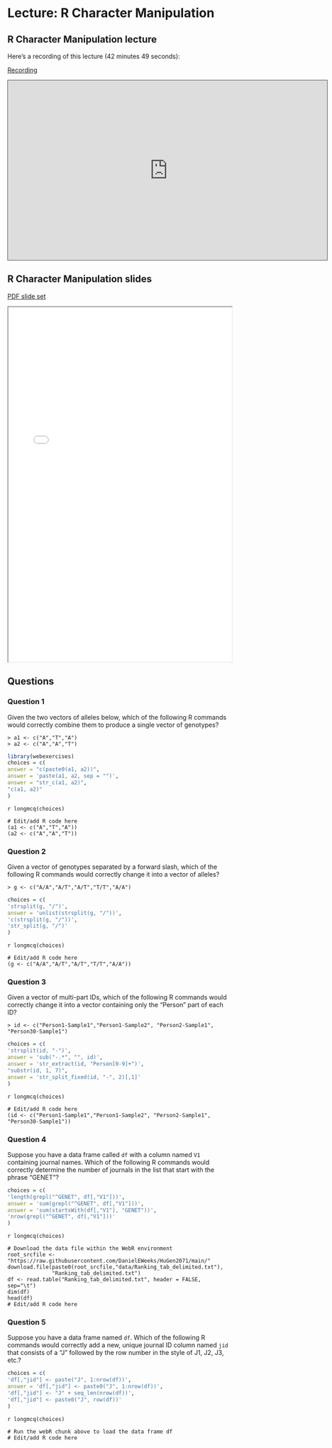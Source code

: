 # Lecture: R Character Manipulation

## R Character Manipulation lecture

Here's a recording of this lecture (42 minutes 49 seconds):

[Recording](https://pitt.hosted.panopto.com/Panopto/Pages/Viewer.aspx?id=58718f98-b868-443e-9e0a-b34c0158657c){.external target="_blank"}

<iframe credentialless src="https://pitt.hosted.panopto.com/Panopto/Pages/Embed.aspx?id=58718f98-b868-443e-9e0a-b34c0158657c&autoplay=false&offerviewer=true&showtitle=true&showbrand=true&captions=false&interactivity=all" height="405" width="720" style="border: 1px solid #464646;" allowfullscreen allow="autoplay">

</iframe>

## R Character Manipulation slides

[PDF slide set](pdfs/R_character_manipulation_full.pdf){target="_blank"}

<iframe width="100%" height="800" src="pdfs/R_character_manipulation_full.pdf">

</iframe>

## Questions

### Question 1

Given the two vectors of alleles below, which of the following R commands would correctly combine them to produce a single vector of genotypes?

```
> a1 <- c("A","T","A")
> a2 <- c("A","A","T")
```

```r
library(webexercises)
choices = c(
answer = "c(paste0(a1, a2))",
answer = 'paste(a1, a2, sep = "")',
answer = "str_c(a1, a2)",
"c(a1, a2)"
)
```

`r longmcq(choices)`

```webr-r
# Edit/add R code here
(a1 <- c("A","T","A"))
(a2 <- c("A","A","T"))
```

### Question 2

Given a vector of genotypes separated by a forward slash, which of the following R commands would correctly change it into a vector of alleles?


```
> g <- c("A/A","A/T","A/T","T/T","A/A")
```

```r
choices = c(
'strsplit(g, "/")',
answer = 'unlist(strsplit(g, "/"))',
'c(strsplit(g, "/"))',
'str_split(g, "/")'
)
```

`r longmcq(choices)`


```webr-r
# Edit/add R code here
(g <- c("A/A","A/T","A/T","T/T","A/A"))
```

### Question 3

Given a vector of multi-part IDs, which of the following R commands would correctly change it into a vector containing only the "Person" part of each ID?

```
> id <- c("Person1-Sample1","Person1-Sample2", "Person2-Sample1", "Person30-Sample1")
```

```r
choices = c(
'strsplit(id, "-")',
answer = 'sub("-.*", "", id)',
answer = 'str_extract(id, "Person[0-9]+")',
"substr(id, 1, 7)",
answer = 'str_split_fixed(id, "-", 2)[,1]'
)
```

`r longmcq(choices)`

```webr-r
# Edit/add R code here
(id <- c("Person1-Sample1","Person1-Sample2", "Person2-Sample1", "Person30-Sample1"))
```

### Question 4

Suppose you have a data frame called `df` with a column named `V1` containing journal names. Which of the following R commands would correctly determine the number of journals in the list that start with the phrase "GENET"?

```r
choices = c(
'length(grepl("^GENET", df[,"V1"]))',
answer = 'sum(grepl("^GENET", df[,"V1"]))',
answer = 'sum(startsWith(df[,"V1"], "GENET"))',
'nrow(grepl("^GENET", df[,"V1"]))'
)
```

`r longmcq(choices)`

```webr-r
# Download the data file within the WebR environment
root_srcfile <- "https://raw.githubusercontent.com/DanielEWeeks/HuGen2071/main/"
download.file(paste0(root_srcfile,"data/Ranking_tab_delimited.txt"),
              "Ranking_tab_delimited.txt")
df <- read.table("Ranking_tab_delimited.txt", header = FALSE, sep="\t")
dim(df)
head(df)
# Edit/add R code here
```

### Question 5

Suppose you have a data frame named `df`. Which of the following R commands would correctly add a new, unique journal ID column named `jid` that consists of a "J" followed by the row number in the style of J1, J2, J3, etc.?

```r
choices = c(
'df[,"jid"] <- paste("J", 1:nrow(df))',
answer = 'df[,"jid"] <- paste0("J", 1:nrow(df))',
'df[,"jid"] <- "J" + seq_len(nrow(df))',
'df[,"jid"] <- paste0("J", row(df))'
)
```

`r longmcq(choices)`

```webr-r
# Run the webR chunk above to load the data frame df
# Edit/add R code here
```
